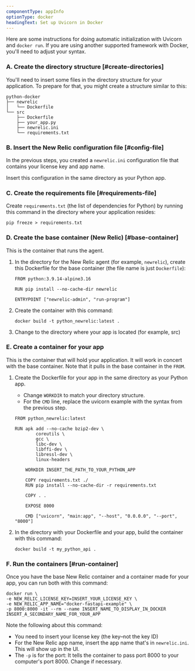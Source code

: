 ```yaml
---
componentType: appInfo
optionType: docker
headingText: Set up Uvicorn in Docker
---
```


Here are some instructions for doing automatic initialization with Uvicorn and `docker run`. If you are using another supported framework with Docker, you'll need to adjust your syntax.

### A. Create the directory structure [#create-directories]

You'll need to insert some files in the directory structure for your application. To prepare for that, you might create a structure similar to this:

```
python-docker
├── newrelic
│   └── Dockerfile
└── src
    ├── Dockerfile
    ├── your_app.py
    ├── newrelic.ini
    └── requirements.txt
```

### B. Insert the New Relic configuration file [#config-file]

In the previous steps, you created a `newrelic.ini` configuration file that contains your license key and app name.

Insert this configuration in the same directory as your Python app.

### C. Create the requirements file [#requirements-file]

Create `requirements.txt` (the list of dependencies for Python) by running this command in the directory where your application resides:

```
pip freeze > requirements.txt
```

### D. Create the base container (New Relic) [#base-container]

This is the container that runs the agent.

1. In the directory for the New Relic agent (for example, `newrelic`), create this Dockerfile for the base container (the file name is just `Dockerfile`):

    ```
    FROM python:3.9.14-alpine3.16

    RUN pip install --no-cache-dir newrelic

    ENTRYPOINT ["newrelic-admin", "run-program"]
    ```

2. Create the container with this command:

    ```
    docker build -t python_newrelic:latest .
    ```

3. Change to the directory where your app is located (for example, src)

### E. Create a container for your app

This is the container that will hold your application. It will work in concert with the base container. Note that it pulls in the base container in the `FROM`.

1. Create the Dockerfile for your app in the same directory as your Python app.

    * Change `WORKDIR` to match your directory structure.
    * For the `CMD` line, replace the uvicorn example with the syntax from the previous step.

    ```
    FROM python_newrelic:latest

    RUN apk add --no-cache bzip2-dev \
            coreutils \
            gcc \
            libc-dev \
            libffi-dev \
            libressl-dev \
            linux-headers

        WORKDIR INSERT_THE_PATH_TO_YOUR_PYTHON_APP

        COPY requirements.txt ./
        RUN pip install --no-cache-dir -r requirements.txt

        COPY . .

        EXPOSE 8000

        CMD ["uvicorn", "main:app", "--host", "0.0.0.0", "--port", "8000"]
    ```

2. In the directory with your Dockerfile and your app, build the container with this command:

    ```
	docker build -t my_python_api .
    ```

### F. Run the containers [#run-container]

Once you have the base New Relic container and a container made for your app, you can run both with this command:

```
docker run \
-e NEW_RELIC_LICENSE_KEY=INSERT_YOUR_LICENSE_KEY \
-e NEW_RELIC_APP_NAME="docker-fastapi-example" \
-p 8000:8000 -it --rm --name INSERT_NAME_TO_DISPLAY_IN_DOCKER INSERT_A_SECONDARY_NAME_FOR_YOUR_APP
```

Note the following about this command:

* You need to insert your license key (the key–not the key ID)
* For the New Relic app name, insert the app name that's in `newrelic.ini`. This will show up in the UI.
* The `-p` is for the port: It tells the container to pass port 8000 to your computer's port 8000. Change if necessary.
